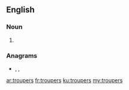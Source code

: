 ==English==

===Noun===
{{head|en|noun plural form}}

# {{plural of|trouper|lang=en}}

===Anagrams===
* {{l|en|posturer}}, {{l|en|pretours}}, {{l|en|resprout}}

[[ar:troupers]]
[[fr:troupers]]
[[ku:troupers]]
[[my:troupers]]
